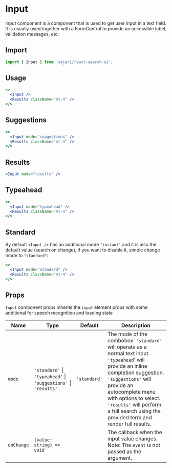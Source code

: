 
<SEO
  title="Input"
  description="Input component is a component that is used to get user input in a text field. It is usually used together with a FormControl to provide an accessible label, validation messages, etc."
/>

# Input

Input component is a component that is used to get user input in a text field. It is usually used together with a FormControl to provide an accessible label, validation messages, etc.

## Import

```js
import { Input } from 'sajari/react-search-ui';
```

## Usage

```jsx
<>
  <Input />
  <Results className="mt-4" />
</>
```

## Suggestions

```jsx
<>
  <Input mode="suggestions" />
  <Results className="mt-4" />
</>
```

## Results

```jsx
<Input mode="results" />
```

## Typeahead

```jsx
<>
  <Input mode="typeahead" />
  <Results className="mt-4" />
</>
```

## Standard

By default `<Input />` has an additional mode `"instant"` and it is also the default value (search on change), if you want to disable it, simple change mode to `"standard"`:

```jsx
<>
  <Input mode="standard" />
  <Results className="mt-4" />
</>
```

## Props

`Input` component props inherits the `input` element props with some additional for speech recognition and loading state

| Name       | Type                                                            | Default      | Description                                                                                                                                                                                                                                                                                               |
| ---------- | --------------------------------------------------------------- | ------------ | --------------------------------------------------------------------------------------------------------------------------------------------------------------------------------------------------------------------------------------------------------------------------------------------------------- |
| `mode`     | `'standard'` \| `'typeahead'` \| `'suggestions'` \| `'results'` | `'standard'` | The mode of the combobox. `'standard'` will operate as a normal text input. `'typeahead`' will provide an inline completion suggestion. `'suggestions'` will provide an autocomplete menu with options to select. `'results'` will perform a full search using the provided term and render full results. |
| `onChange` | `(value: string) => void`                                       |              | The callback when the input value changes. Note: The `event` is not passed as the argument.                                                                                                                                                                                                               |
